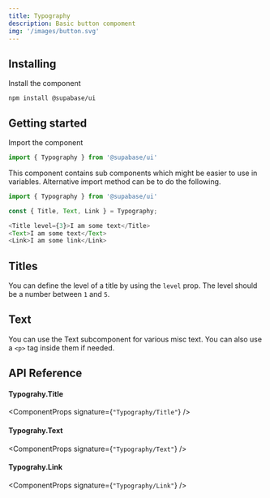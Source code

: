```yaml
---
title: Typography
description: Basic button compoment
img: '/images/button.svg'
---
```


## Installing

Install the component

```cli
npm install @supabase/ui
```

## Getting started

Import the component

```js
import { Typography } from '@supabase/ui'
```

This component contains sub components which might be easier to use in variables.
Alternative import method can be to do the following.

```js
import { Typography } from '@supabase/ui'

const { Title, Text, Link } = Typography;

<Title level={3}>I am some text</Title>
<Text>I am some text</Text>
<Link>I am some link</Link>
```

## Titles

You can define the level of a title by using the `level` prop. The level should be a number between `1` and `5`.

<CodeSample sample="TypographyTitles" v="0" />

## Text

You can use the Text subcomponent for various misc text. You can also use a `<p>` tag inside them if needed.

<CodeSample sample="TypographyText" v="0" />

## API Reference

#### Typograhy.Title

<ComponentProps signature={`"Typography/Title"`} />

#### Typograhy.Text

<ComponentProps signature={`"Typography/Text"`} />

#### Typograhy.Link

<ComponentProps signature={`"Typography/Link"`} />
